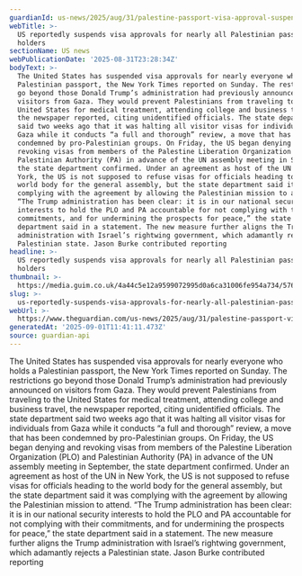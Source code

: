 ```yaml
---
guardianId: us-news/2025/aug/31/palestine-passport-visa-approval-suspension
webTitle: >-
  US reportedly suspends visa approvals for nearly all Palestinian passport
  holders
sectionName: US news
webPublicationDate: '2025-08-31T23:28:34Z'
bodyText: >-
  The United States has suspended visa approvals for nearly everyone who holds a
  Palestinian passport, the New York Times reported on Sunday. The restrictions
  go beyond those Donald Trump’s administration had previously announced on
  visitors from Gaza. They would prevent Palestinians from traveling to the
  United States for medical treatment, attending college and business travel,
  the newspaper reported, citing unidentified officials. The state department
  said two weeks ago that it was halting all visitor visas for individuals from
  Gaza while it conducts “a full and thorough” review, a move that has been
  condemned by pro-Palestinian groups. On Friday, the US began denying and
  revoking visas from members of the Palestine Liberation Organization (PLO) and
  Palestinian Authority (PA) in advance of the UN assembly meeting in September,
  the state department confirmed. Under an agreement as host of the UN in New
  York, the US is not supposed to refuse visas for officials heading to the
  world body for the general assembly, but the state department said it was
  complying with the agreement by allowing the Palestinian mission to attend.
  “The Trump administration has been clear: it is in our national security
  interests to hold the PLO and PA accountable for not complying with their
  commitments, and for undermining the prospects for peace,” the state
  department said in a statement. The new measure further aligns the Trump
  administration with Israel’s rightwing government, which adamantly rejects a
  Palestinian state. Jason Burke contributed reporting
headline: >-
  US reportedly suspends visa approvals for nearly all Palestinian passport
  holders
thumbnail: >-
  https://media.guim.co.uk/4a44c5e12a9599072995d0a6ca31006fe954a734/576_71_4432_3546/500.jpg
slug: >-
  us-reportedly-suspends-visa-approvals-for-nearly-all-palestinian-passport-holders
webUrl: >-
  https://www.theguardian.com/us-news/2025/aug/31/palestine-passport-visa-approval-suspension
generatedAt: '2025-09-01T11:41:11.473Z'
source: guardian-api
---
```

The United States has suspended visa approvals for nearly everyone who holds a Palestinian passport, the New York Times reported on Sunday. The restrictions go beyond those Donald Trump’s administration had previously announced on visitors from Gaza. They would prevent Palestinians from traveling to the United States for medical treatment, attending college and business travel, the newspaper reported, citing unidentified officials. The state department said two weeks ago that it was halting all visitor visas for individuals from Gaza while it conducts “a full and thorough” review, a move that has been condemned by pro-Palestinian groups. On Friday, the US began denying and revoking visas from members of the Palestine Liberation Organization (PLO) and Palestinian Authority (PA) in advance of the UN assembly meeting in September, the state department confirmed. Under an agreement as host of the UN in New York, the US is not supposed to refuse visas for officials heading to the world body for the general assembly, but the state department said it was complying with the agreement by allowing the Palestinian mission to attend. “The Trump administration has been clear: it is in our national security interests to hold the PLO and PA accountable for not complying with their commitments, and for undermining the prospects for peace,” the state department said in a statement. The new measure further aligns the Trump administration with Israel’s rightwing government, which adamantly rejects a Palestinian state. Jason Burke contributed reporting
